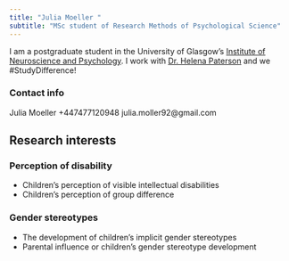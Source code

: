 ```yaml
---
title: "Julia Moeller "
subtitle: "MSc student of Research Methods of Psychological Science"
---
```


I am a postgraduate student in the University of Glasgow's
[Institute of Neuroscience and Psychology](http://www.gla.ac.uk/researchinstitutes/neurosciencepsychology/).
I work with [Dr. Helena Paterson](https://www.gla.ac.uk/schools/psychology/staff/helenapaterson/) 
and we #StudyDifference!

### Contact info
Julia Moeller
+447477120948
julia.moller92@gmail.com

## Research interests

### Perception of disability
* Children's perception of visible intellectual disabilities
* Children's perception of group difference

### Gender stereotypes
* The development of children's implicit gender stereotypes
* Parental influence or children's gender stereotype development 
